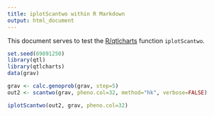 ```yaml
---
title: iplotScantwo within R Markdown
output: html_document
---
```


This document serves to test the
[R/qtlcharts](https://kbroman.org/qtlcharts) function `iplotScantwo`.

```r
set.seed(69891250)
library(qtl)
library(qtlcharts)
data(grav)
```

```r
grav <- calc.genoprob(grav, step=5)
out2 <- scantwo(grav, pheno.col=32, method="hk", verbose=FALSE)
```

```r
iplotScantwo(out2, grav, pheno.col=32)
```
